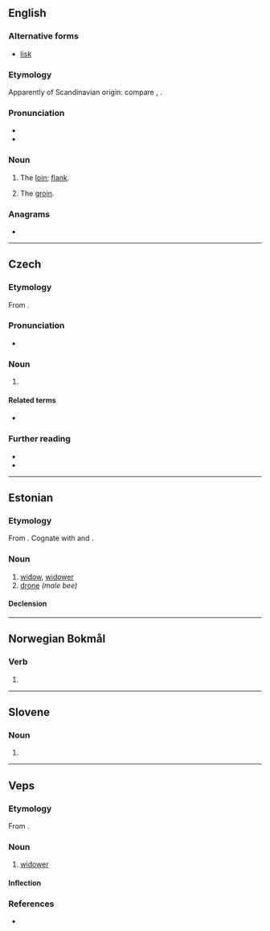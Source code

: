 {{also|lešk}}
==English==

===Alternative forms===
* [[lisk]]

===Etymology===
Apparently of Scandinavian origin: compare {{cog|sv|ljumske}}, {{cog|da|lyske}}.

===Pronunciation===
* {{IPA|en|/lɛsk/}}
* {{rhymes|en|ɛsk|s=1}}

===Noun===
{{en-noun}}

# {{lb|en|dialectal}} The [[loin]]; [[flank]].
# {{lb|en|dialectal}} The [[groin]].

===Anagrams===
* {{anagrams|en|a=ekls|Elks|Kels|Selk|elks|leks}}

----

==Czech==

===Etymology===
From {{inh|cs|sla-pro|*lъskъ}}.

===Pronunciation===
* {{cs-IPA}}

===Noun===
{{cs-noun|g=m-in}}

# {{l|en|[[gloss]], [[shine]], [[sheen]], [[luster]]}}

====Related terms====
* {{l|cs|lesklý}}

===Further reading===
* {{R:PSJC}}
* {{R:SSJC}}

----

==Estonian==

===Etymology===
From {{inh|et|fiu-fin-pro|*leski}}. Cognate with {{cog|fi|leski}} and {{cog|vot|lehtši}}.

===Noun===
{{et-noun|lese|leske}}

# [[widow]], [[widower]]
# [[drone]] ''(male bee)''

====Declension====
{{et-decl-külm|lesk|les|e}}

----

==Norwegian Bokmål==

===Verb===
{{nb-verb-form}}

# {{imperative of|nb|leske}}

----

==Slovene==

===Noun===
{{head|sl|noun form}}

# {{inflection of|sl|leska||gen|d//p}}

----

==Veps==

===Etymology===
From {{inh|vep|fiu-fin-pro|*leski}}.

===Noun===
{{vep-noun}}

# [[widower]]

====Inflection====
{{vep-decl-stems|lesk||en|ed|id}}

===References===
* {{R:vep:UVVV|вдовец}}

{{topics|vep|People}}